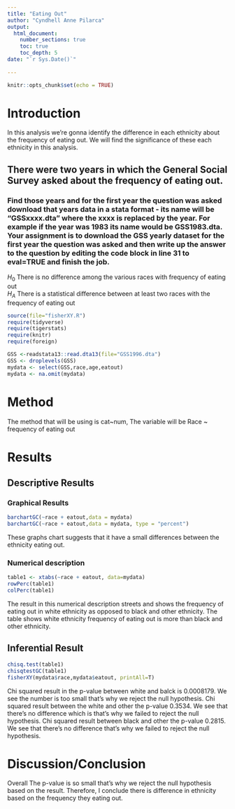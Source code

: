 ```yaml
---
title: "Eating Out"
author: "Cyndhell Anne Pilarca"
output: 
  html_document:
    number_sections: true
    toc: true
    toc_depth: 5
date: "`r Sys.Date()`"    
    
---
```


```r
knitr::opts_chunk$set(echo = TRUE)
```

# Introduction


In this analysis we're gonna identify the difference in each ethnicity about the frequency of eating out. We will find the significance of these each ethnicity in this analysis.


## There were two years in which the General Social Survey asked about the frequency of eating out.
### Find those years and for the first year the question was asked download that years data in a stata format - its name will be "GSSxxxx.dta" where the xxxx is replaced by the year.  For example if the year was 1983 its name would be GSS1983.dta. Your assignment is to download the GSS yearly dataset for the first year the question was asked and then  write up the answer to the question by editing the  code block in line 31 to eval=TRUE and finish the job. 

$H_0$ There is no difference among the various races with frequency of eating out  
$H_A$ There is a statistical difference between at least two races with the frequency of eating out  


```r
source(file="fisherXY.R")
require(tidyverse)
require(tigerstats)
require(knitr)
require(foreign)
```
```r
GSS <-readstata13::read.dta13(file="GSS1996.dta")
GSS <- droplevels(GSS)
mydata <- select(GSS,race,age,eatout)
mydata <- na.omit(mydata)
```


# Method

The method that will be using is cat~num, The variable will be Race ~ frequency of eating out

# Results


## Descriptive Results


### Graphical Results
```r
barchartGC(~race + eatout,data = mydata)
barchartGC(~race + eatout,data = mydata, type = "percent")
```

These graphs chart suggests that it have a small differences between the ethnicity eating out. 


### Numerical description

```r
table1 <- xtabs(~race + eatout, data=mydata)
rowPerc(table1)
colPerc(table1)
```
The result in this numerical description streets and shows the frequency of eating out in white ethnicity as opposed to black and other ethnicity. The table shows white ethnicity frequency of eating out is more than black and other ethnicity.


## Inferential Result

```r
chisq.test(table1)
chisqtestGC(table1)
fisherXY(mydata$race,mydata$eatout, printAll=T)
```

Chi squared result in the p-value between white and balck is 0.0008179. We see the number is too small that's why we reject the null hypothesis. Chi squared result between the white and other the p-value 0.3534. We see that there's no difference which is that's why we failed to reject the null hypothesis. Chi squared result between black and other the p-value 0.2815. We see that there's no difference that's why we failed to reject the null hypothesis.

# Discussion/Conclusion 

Overall The p-value is so small that's why we reject the null hypothesis based on the result. Therefore, I conclude there is difference in ethnicity based on the frequency they eating out. 





